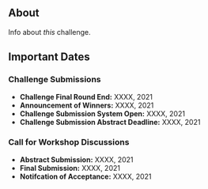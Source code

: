 ## About

Info about _this_ challenge.

## Important Dates

### Challenge Submissions

* __Challenge Final Round End:__ XXXX, 2021
* __Announcement of Winners:__ XXXX, 2021
* __Challenge Submission System Open:__ XXXX, 2021
* __Challenge Submission Abstract Deadline:__ XXXX, 2021

### Call for Workshop Discussions

* __Abstract Submission:__ XXXX, 2021
* __Final Submission:__ XXXX, 2021
* __Notifcation of Acceptance:__ XXXX, 2021
